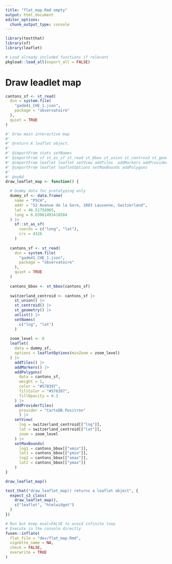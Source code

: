 ```yaml
---
title: "flat_map.Rmd empty"
output: html_document
editor_options: 
  chunk_output_type: console
---
```


```r
library(testthat)
library(sf)
library(leaflet)
```

```r
# Load already included functions if relevant
pkgload::load_all(export_all = FALSE)
```

# Draw leadlet map

```r
cantons_sf <- st_read(
  dsn = system.file(
    "gadm41_CHE_1.json", 
    package = "observatoire"
  ),
  quiet = TRUE
)

```


```r
#' Draw main interactive map
#'
#' @return A leaflet object.
#' 
#' @importFrom stats setNames
#' @importFrom sf st_as_sf st_read st_bbox st_union st_centroid st_geometry
#' @importFrom leaflet leaflet setView addTiles  addMarkers addProviderTiles
#' @importFrom leaflet leafletOptions setMaxBounds addPolygons
#' 
#' @noRd
draw_leaflet_map <- function() {

  # Dummy data for prototyping only
  dummy_sf <- data.frame(
    name = "PSCH",
    addr = "52 Avenue de la Gare, 1003 Lausanne, Switzerland",
    lat = 46.51756965,
    long = 6.63061493418584
  ) |>
    sf::st_as_sf(
      coords = c("long", "lat"),
      crs = 4326
    )
  
  cantons_sf <- st_read(
    dsn = system.file(
      "gadm41_CHE_1.json", 
      package = "observatoire"
    ),
    quiet = TRUE
  )
  
  cantons_bbox <- st_bbox(cantons_sf)
  
  switzerland_centroid <- cantons_sf |> 
    st_union() |> 
    st_centroid() |> 
    st_geometry() |> 
    unlist() |> 
    setNames(
      c("lng", "lat")
    )
  
  zoom_level <- 8
  leaflet(
    data = dummy_sf,
    options = leafletOptions(minZoom = zoom_level)    
  ) |>
    addTiles() |>
    addMarkers() |>
    addPolygons( 
      data = cantons_sf,
      weight = 1,
      color = "#578397",
      fillColor = "#578397",
      fillOpacity = 0.3
    ) |> 
    addProviderTiles(
      provider = "CartoDB.Positron"
      ) |>
    setView(
      lng = switzerland_centroid[["lng"]],
      lat = switzerland_centroid[["lat"]],
      zoom = zoom_level
    ) |> 
    setMaxBounds(
      lng1 = cantons_bbox[["xmin"]],
      lat1 = cantons_bbox[["ymin"]],
      lng2 = cantons_bbox[["xmax"]],
      lat2 = cantons_bbox[["ymax"]]
    )
}
```

```r
draw_leaflet_map()
```

```r
test_that("draw_leaflet_map() returns a leaflet object", {
  expect_s3_class(
    draw_leaflet_map(),
    c("leaflet", "htmlwidget")
  )
})
```


```r
# Run but keep eval=FALSE to avoid infinite loop
# Execute in the console directly
fusen::inflate(
  flat_file = "dev/flat_map.Rmd", 
  vignette_name = NA,
  check = FALSE,
  overwrite = TRUE
)
```

